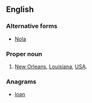 {{also|Nola|nola}}
==English==

===Alternative forms===
* [[Nola]]

===Proper noun===
{{head|en|proper noun}}

# [[New Orleans]], [[Louisiana]], [[USA]].

===Anagrams===
* [[loan#English|loan]]